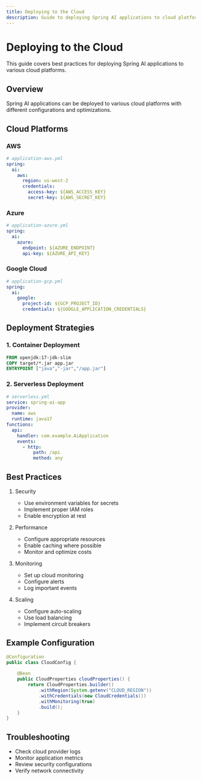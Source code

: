 ```yaml
---
title: Deploying to the Cloud
description: Guide to deploying Spring AI applications to cloud platforms
---
```


# Deploying to the Cloud

This guide covers best practices for deploying Spring AI applications to various cloud platforms.

## Overview

Spring AI applications can be deployed to various cloud platforms with different configurations and optimizations.

## Cloud Platforms

### AWS

```yaml
# application-aws.yml
spring:
  ai:
    aws:
      region: us-west-2
      credentials:
        access-key: ${AWS_ACCESS_KEY}
        secret-key: ${AWS_SECRET_KEY}
```

### Azure

```yaml
# application-azure.yml
spring:
  ai:
    azure:
      endpoint: ${AZURE_ENDPOINT}
      api-key: ${AZURE_API_KEY}
```

### Google Cloud

```yaml
# application-gcp.yml
spring:
  ai:
    google:
      project-id: ${GCP_PROJECT_ID}
      credentials: ${GOOGLE_APPLICATION_CREDENTIALS}
```

## Deployment Strategies

### 1. Container Deployment

```dockerfile
FROM openjdk:17-jdk-slim
COPY target/*.jar app.jar
ENTRYPOINT ["java","-jar","/app.jar"]
```

### 2. Serverless Deployment

```yaml
# serverless.yml
service: spring-ai-app
provider:
  name: aws
  runtime: java17
functions:
  api:
    handler: com.example.AiApplication
    events:
      - http:
          path: /api
          method: any
```

## Best Practices

1. Security
   - Use environment variables for secrets
   - Implement proper IAM roles
   - Enable encryption at rest

2. Performance
   - Configure appropriate resources
   - Enable caching where possible
   - Monitor and optimize costs

3. Monitoring
   - Set up cloud monitoring
   - Configure alerts
   - Log important events

4. Scaling
   - Configure auto-scaling
   - Use load balancing
   - Implement circuit breakers

## Example Configuration

```java
@Configuration
public class CloudConfig {
    
    @Bean
    public CloudProperties cloudProperties() {
        return CloudProperties.builder()
            .withRegion(System.getenv("CLOUD_REGION"))
            .withCredentials(new CloudCredentials())
            .withMonitoring(true)
            .build();
    }
}
```

## Troubleshooting

- Check cloud provider logs
- Monitor application metrics
- Review security configurations
- Verify network connectivity 